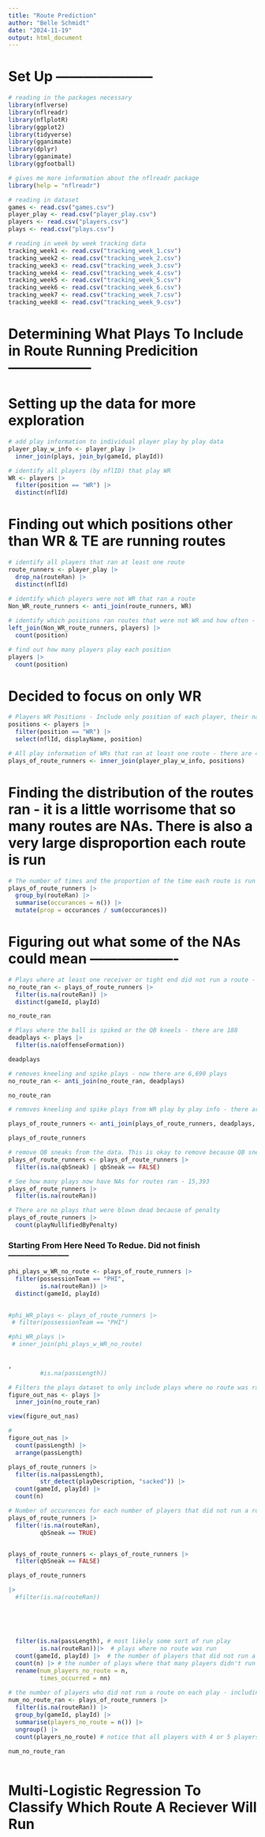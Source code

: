 ```yaml
---
title: "Route Prediction"
author: "Belle Schmidt"
date: "2024-11-19"
output: html_document
---
```


# Set Up ---------------------

```r
# reading in the packages necessary
library(nflverse)
library(nflreadr)
library(nflplotR)
library(ggplot2)
library(tidyverse)
library(gganimate)
library(dplyr)
library(gganimate)
library(ggfootball)
```

```r
# gives me more information about the nflreadr package
library(help = "nflreadr")
```

```r
# reading in dataset
games <- read.csv("games.csv")
player_play <- read.csv("player_play.csv")
players <- read.csv("players.csv")
plays <- read.csv("plays.csv")
```

```r
# reading in week by week tracking data
tracking_week1 <- read.csv("tracking_week_1.csv")
tracking_week2 <- read.csv("tracking_week_2.csv")
tracking_week3 <- read.csv("tracking_week_3.csv")
tracking_week4 <- read.csv("tracking_week_4.csv")
tracking_week5 <- read.csv("tracking_week_5.csv")
tracking_week6 <- read.csv("tracking_week_6.csv")
tracking_week7 <- read.csv("tracking_week_7.csv")
tracking_week8 <- read.csv("tracking_week_9.csv")
```

# Determining What Plays To Include in Route Running Predicition ------------------

# Setting up the data for more exploration
```r
# add play information to individual player play by play data
player_play_w_info <- player_play |> 
  inner_join(plays, join_by(gameId, playId))

# identify all players (by nflID) that play WR 
WR <- players |> 
  filter(position == "WR") |> 
  distinct(nflId)
```

# Finding out which positions other than WR & TE are running routes 
```r
# identify all players that ran at least one route 
route_runners <- player_play |> 
  drop_na(routeRan) |> 
  distinct(nflId)

# identify which players were not WR that ran a route 
Non_WR_route_runners <- anti_join(route_runners, WR)
  
# identify which positions ran routes that were not WR and how often - notice there are QB, FB, TE, and RB as well
left_join(Non_WR_route_runners, players) |> 
  count(position)

# find out how many players play each position
players |> 
  count(position)
```

# Decided to focus on only WR 
```r
# Players WR Positions - Include only position of each player, their name, and their NFLId
positions <- players |> 
  filter(position == "WR") |> 
  select(nflId, displayName, position)

# All play information of WRs that ran at least one route - there are 40,940
plays_of_route_runners <- inner_join(player_play_w_info, positions)
```

# Finding the distribution of the routes ran - it is a little worrisome that so many routes are NAs. There is also a very large disproportion each route is run
```r
# The number of times and the proportion of the time each route is run by WR or TEs 
plays_of_route_runners |> 
  group_by(routeRan) |> 
  summarise(occurances = n()) |> 
  mutate(prop = occurances / sum(occurances)) 
```

# Figuring out what some of the NAs could mean -------------------
```r
# Plays where at least one receiver or tight end did not run a route - there are 6,874 plays
no_route_ran <- plays_of_route_runners |> 
  filter(is.na(routeRan)) |> 
  distinct(gameId, playId)

no_route_ran
```

```r
# Plays where the ball is spiked or the QB kneels - there are 188
deadplays <- plays |> 
  filter(is.na(offenseFormation))

deadplays
```

```r
# removes kneeling and spike plays - now there are 6,690 plays
no_route_ran <- anti_join(no_route_ran, deadplays)

no_route_ran

# removes kneeling and spike plays from WR play by play info - there are now 40,690 observations

plays_of_route_runners <- anti_join(plays_of_route_runners, deadplays, join_by(gameId, playId))

plays_of_route_runners

# remove QB sneaks from the data. This is okay to remove because QB sneaks are very predictable plays so the defense already knows the receiver isn't running a route. - There are still 40,438 reciever plays
plays_of_route_runners <- plays_of_route_runners |> 
  filter(is.na(qbSneak) | qbSneak == FALSE)

# See how many plays now have NAs for routes ran - 15,393
plays_of_route_runners |> 
  filter(is.na(routeRan))

# There are no plays that were blown dead because of penalty
plays_of_route_runners |> 
  count(playNullifiedByPenalty)
```


### Starting From Here Need To Redue. Did not finish  -----------------------
```r
phi_plays_w_WR_no_route <- plays_of_route_runners |> 
  filter(possessionTeam == "PHI",
         is.na(routeRan)) |> 
  distinct(gameId, playId) 

         
#phi_WR_plays <- plays_of_route_runners |> 
 # filter(possessionTeam == "PHI")

#phi_WR_plays |> 
 # inner_join(phi_plays_w_WR_no_route)
  

,
         #is.na(passLength)) 
```


```r
# Filters the plays dataset to only include plays where no route was ran 
figure_out_nas <- plays |> 
  inner_join(no_route_ran) 

view(figure_out_nas)

# 
figure_out_nas |> 
  count(passLength) |> 
  arrange(passLength)

plays_of_route_runners |> 
  filter(is.na(passLength),
         str_detect(playDescription, "sacked")) |> 
  count(gameId, playId) |> 
  count(n)

# Number of occurences for each number of players that did not run a route, excluding pass plays  
plays_of_route_runners |>
  filter(!is.na(routeRan),
         qbSneak == TRUE)


plays_of_route_runners <- plays_of_route_runners |> 
  filter(qbSneak == FALSE)

plays_of_route_runners

|> 
  #filter(is.na(routeRan))
         
    
  
  
  
  filter(is.na(passLength), # most likely some sort of run play
         is.na(routeRan))|>  # plays where no route was run
  count(gameId, playId) |>  # the number of players that did not run a route on that play
  count(n) |> # the number of plays where that many players didn't run a route
  rename(num_players_no_route = n,
         times_occurred = nn)
  
# the number of players who did not run a route on each play - including pass plays
num_no_route_ran <- plays_of_route_runners |> 
  filter(is.na(routeRan)) |> 
  group_by(gameId, playId) |> 
  summarise(players_no_route = n()) |> 
  ungroup() |> 
  count(players_no_route) # notice that all players with 4 or 5 players not running a route are run plays. Otherwise mostly pass plays. When 2 players didn't run the route thats pretty split

num_no_route_ran
  
```


# Multi-Logistic Regression To Classify Which Route A Reciever Will Run

```r

```

